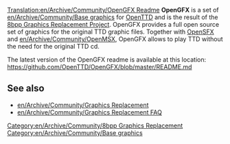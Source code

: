 [[Translation:en/Archive/Community/OpenGFX Readme]]
{{en/Archive/Community/8bpp Graphics Replacement}}
'''OpenGFX''' is a set of [[en/Archive/Community/Base graphics]] for [[en/Manual/Main Page|OpenTTD]] and is the result of the [[en/Archive/Community/Graphics Replacement|8bpp Graphics Replacement Project]]. OpenGFX provides a full open source set of graphics for the original TTD graphic files. Together with [[en/Archive/Community/Sound Effects Replacement|OpenSFX]] and [[en/Archive/Community/OpenMSX]], OpenGFX allows to play TTD without the need for the original TTD cd.

The latest version of the OpenGFX readme is available at this location:
https://github.com/OpenTTD/OpenGFX/blob/master/README.md

==See also==
* [[en/Archive/Community/Graphics Replacement]]
* [[en/Archive/Community/Graphics Replacement FAQ]]

[[Category:en/Archive/Community/8bpp Graphics Replacement]]
[[Category:en/Archive/Community/Base graphics]]